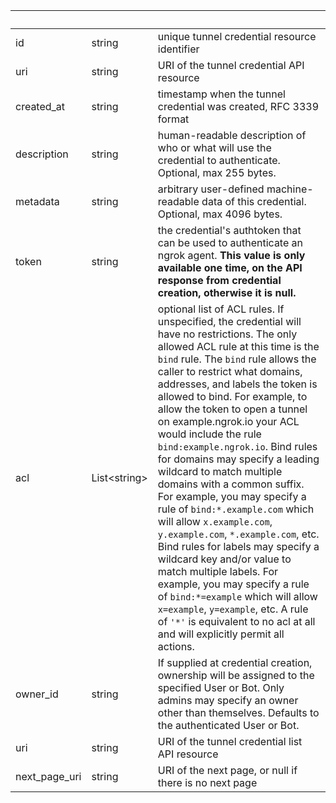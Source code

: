 | &nbsp; | &nbsp; | &nbsp; |
|---|---|---|
| id | string | unique tunnel credential resource identifier |
| uri | string | URI of the tunnel credential API resource |
| created_at | string | timestamp when the tunnel credential was created, RFC 3339 format |
| description | string | human-readable description of who or what will use the credential to authenticate. Optional, max 255 bytes. |
| metadata | string | arbitrary user-defined machine-readable data of this credential. Optional, max 4096 bytes. |
| token | string | the credential's authtoken that can be used to authenticate an ngrok agent. **This value is only available one time, on the API response from credential creation, otherwise it is null.** |
| acl | List&lt;string&gt; | optional list of ACL rules. If unspecified, the credential will have no restrictions. The only allowed ACL rule at this time is the `bind` rule. The `bind` rule allows the caller to restrict what domains, addresses, and labels the token is allowed to bind. For example, to allow the token to open a tunnel on example.ngrok.io your ACL would include the rule `bind:example.ngrok.io`. Bind rules for domains may specify a leading wildcard to match multiple domains with a common suffix. For example, you may specify a rule of `bind:*.example.com` which will allow `x.example.com`, `y.example.com`, `*.example.com`, etc. Bind rules for labels may specify a wildcard key and/or value to match multiple labels. For example, you may specify a rule of `bind:*=example` which will allow `x=example`, `y=example`, etc. A rule of `'*'` is equivalent to no acl at all and will explicitly permit all actions. |
| owner_id | string | If supplied at credential creation, ownership will be assigned to the specified User or Bot. Only admins may specify an owner other than themselves. Defaults to the authenticated User or Bot. |
| uri | string | URI of the tunnel credential list API resource |
| next_page_uri | string | URI of the next page, or null if there is no next page |